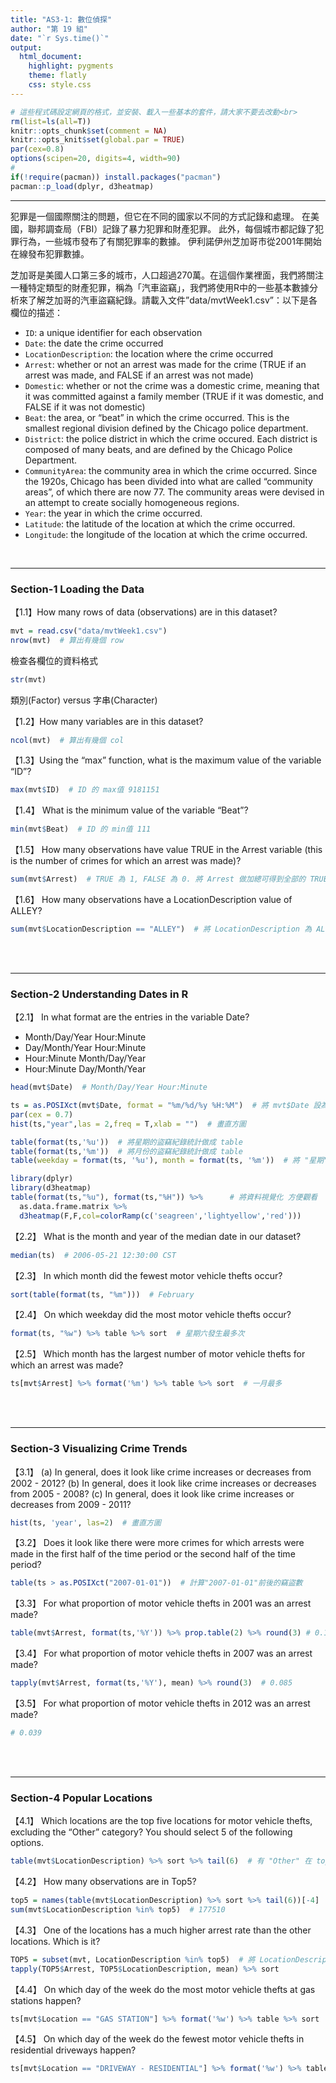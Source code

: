 ```yaml
---
title: "AS3-1: 數位偵探"
author: "第 19 組"
date: "`r Sys.time()`"
output: 
  html_document:
    highlight: pygments
    theme: flatly
    css: style.css
---
```


```r
# 這些程式碼設定網頁的格式，並安裝、載入一些基本的套件，請大家不要去改動<br>
rm(list=ls(all=T))
knitr::opts_chunk$set(comment = NA)
knitr::opts_knit$set(global.par = TRUE)
par(cex=0.8)
options(scipen=20, digits=4, width=90)
#
if(!require(pacman)) install.packages("pacman")
pacman::p_load(dplyr, d3heatmap)
```
<hr>

犯罪是一個國際關注的問題，但它在不同的國家以不同的方式記錄和處理。 在美國，聯邦調查局（FBI）記錄了暴力犯罪和財產犯罪。 此外，每個城市都記錄了犯罪行為，一些城市發布了有關犯罪率的數據。 伊利諾伊州芝加哥市從2001年開始在線發布犯罪數據。

芝加哥是美國人口第三多的城市，人口超過270萬。在這個作業裡面，我們將關注一種特定類型的財產犯罪，稱為「汽車盜竊」，我們將使用R中的一些基本數據分析來了解芝加哥的汽車盜竊紀錄。請載入文件"data/mvtWeek1.csv"：以下是各欄位的描述：

+ `ID`: a unique identifier for each observation
+ `Date`: the date the crime occurred
+ `LocationDescription`: the location where the crime occurred
+ `Arrest`: whether or not an arrest was made for the crime (TRUE if an arrest was made, and FALSE if an arrest was not made)
+ `Domestic`: whether or not the crime was a domestic crime, meaning that it was committed against a family member (TRUE if it was domestic, and FALSE if it was not domestic)
+ `Beat`: the area, or "beat" in which the crime occurred. This is the smallest regional division defined by the Chicago police department.
+ `District`: the police district in which the crime occured. Each district is composed of many beats, and are defined by the Chicago Police Department.
+ `CommunityArea`: the community area in which the crime occurred. Since the 1920s, Chicago has been divided into what are called "community areas", of which there are now 77. The community areas were devised in an attempt to create socially homogeneous regions.
+ `Year`: the year in which the crime occurred.
+ `Latitude`: the latitude of the location at which the crime occurred.
+ `Longitude`: the longitude of the location at which the crime occurred.

<br>

- - -

###  Section-1 Loading the Data

【1.1】How many rows of data (observations) are in this dataset?
```r
mvt = read.csv("data/mvtWeek1.csv")
nrow(mvt)  # 算出有幾個 row
```

檢查各欄位的資料格式
```r
str(mvt)
```

類別(Factor) versus 字串(Character)

【1.2】How many variables are in this dataset?
```r
ncol(mvt)  # 算出有幾個 col
```


【1.3】Using the "max" function, what is the maximum value of the variable "ID"?
```r
max(mvt$ID)  # ID 的 max值 9181151
```


【1.4】 What is the minimum value of the variable "Beat"?
```r
min(mvt$Beat)  # ID 的 min值 111
```


【1.5】 How many observations have value TRUE in the Arrest variable (this is the number of crimes for which an arrest was made)?
```r
sum(mvt$Arrest)  # TRUE 為 1, FALSE 為 0. 將 Arrest 做加總可得到全部的 TRUE
```

【1.6】 How many observations have a LocationDescription value of ALLEY?
```r
sum(mvt$LocationDescription == "ALLEY")  # 將 LocationDescription 為 ALLEY 的 row 做加總
```


<br><br>

- - -

### Section-2 Understanding Dates in R

【2.1】 In what format are the entries in the variable Date?

+ Month/Day/Year Hour:Minute
+ Day/Month/Year Hour:Minute
+ Hour:Minute Month/Day/Year
+ Hour:Minute Day/Month/Year

```r
head(mvt$Date)  # Month/Day/Year Hour:Minute
```

```r
ts = as.POSIXct(mvt$Date, format = "%m/%d/%y %H:%M")  # 將 mvt$Date 設為 %m/%d/%y %H:%M 的格式 作為 ts
par(cex = 0.7)
hist(ts,"year",las = 2,freq = T,xlab = "")  # 畫直方圖
```

```r
table(format(ts,'%u'))  # 將星期的盜竊紀錄統計做成 table
table(format(ts,'%m'))  # 將月份的盜竊紀錄統計做成 table
table(weekday = format(ts, '%u'), month = format(ts, '%m'))  # 將 "星期" "月份" 的盜竊紀錄統計做成 table
```

```r
library(dplyr)
library(d3heatmap)
table(format(ts,"%u"), format(ts,"%H")) %>%      # 將資料視覺化 方便觀看
  as.data.frame.matrix %>% 
  d3heatmap(F,F,col=colorRamp(c('seagreen','lightyellow','red')))
```


【2.2】 What is the month and year of the median date in our dataset? 
```r
median(ts)  # 2006-05-21 12:30:00 CST
```

【2.3】 In which month did the fewest motor vehicle thefts occur?
```r
sort(table(format(ts, "%m")))  # February
```

【2.4】 On which weekday did the most motor vehicle thefts occur?
```r
format(ts, "%w") %>% table %>% sort  # 星期六發生最多次
```

【2.5】 Which month has the largest number of motor vehicle thefts for which an arrest was made?
```r
ts[mvt$Arrest] %>% format('%m') %>% table %>% sort  # 一月最多
```

<br><br>

- - -

### Section-3 Visualizing Crime Trends

【3.1】 (a) In general, does it look like crime increases or decreases from 2002 - 2012? (b) In general, does it look like crime increases or decreases from 2005 - 2008? (c) In general, does it look like crime increases or decreases from 2009 - 2011?
```r
hist(ts, 'year', las=2)  # 畫直方圖
```

【3.2】 Does it look like there were more crimes for which arrests were made in the first half of the time period or the second half of the time period?
```r
table(ts > as.POSIXct("2007-01-01"))  # 計算"2007-01-01"前後的竊盜數
```

【3.3】 For what proportion of motor vehicle thefts in 2001 was an arrest made?
```r
table(mvt$Arrest, format(ts,'%Y')) %>% prop.table(2) %>% round(3) # 0.104
```

【3.4】 For what proportion of motor vehicle thefts in 2007 was an arrest made?
```r
tapply(mvt$Arrest, format(ts,'%Y'), mean) %>% round(3)  # 0.085
```

【3.5】 For what proportion of motor vehicle thefts in 2012 was an arrest made?
```r
# 0.039
```

<br><br>

- - -

### Section-4 Popular Locations

【4.1】 Which locations are the top five locations for motor vehicle thefts, excluding the "Other" category? You should select 5 of the following options.

```r
table(mvt$LocationDescription) %>% sort %>% tail(6)  # 有 "Other" 在 top5 裡 所以取到第6項
```

【4.2】 How many observations are in Top5?
```r
top5 = names(table(mvt$LocationDescription) %>% sort %>% tail(6))[-4]  # 有 "Other" 在 top5 裡 所以取到第6項, 並將 "Other" 的值去除
sum(mvt$LocationDescription %in% top5)  # 177510
```

【4.3】 One of the locations has a much higher arrest rate than the other locations. Which is it? 
```r
TOP5 = subset(mvt, LocationDescription %in% top5)  # 將 LocationDescription 在 top5 裡設為子集合 TOP5
tapply(TOP5$Arrest, TOP5$LocationDescription, mean) %>% sort
```

【4.4】 On which day of the week do the most motor vehicle thefts at gas stations happen?
```r
ts[mvt$Location == "GAS STATION"] %>% format('%w') %>% table %>% sort  # 星期六在加油站發生最多竊盜案
```

【4.5】 On which day of the week do the fewest motor vehicle thefts in residential driveways happen?
```r
ts[mvt$Location == "DRIVEWAY - RESIDENTIAL"] %>% format('%w') %>% table %>% sort  # 在 residential driveways 星期六發生最少竊盜案
```


<br><br><br>


